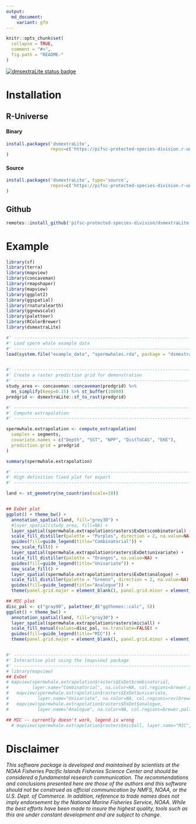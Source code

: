 ```yaml
---
output:
  md_document:
    variant: gfm
---
```


<!-- README.md is generated from README.Rmd. Please edit that file -->

```r
knitr::opts_chunk$set(
  collapse = TRUE,
  comment = "#>",
  fig.path = "README-"
)
```

[![dmsextraLite status badge](https://pifsc-protected-species-division.r-universe.dev/badges/dsmextraLite)](https://pifsc-protected-species-division.r-universe.dev/dsmextraLite)

# Installation

## R-Universe

#### Binary

```r
install.packages('dsmextraLite', 
                 repos=c('https://pifsc-protected-species-division.r-universe.dev','https://cloud.r-project.org')
)
```

#### Source

```r
install.packages('dsmextraLite', type='source', 
                 repos=c('https://pifsc-protected-species-division.r-universe.dev','https://cloud.r-project.org')
)
```

## Github

```r
remotes::install_github('pifsc-protected-species-division/dsmextraLite')
```

# Example

```r

library(sf)
library(terra)
library(mapview)
library(concaveman)
library(rmapshaper)
library(mapview)
library(ggplot2)
library(ggspatial)
library(rnaturalearth)
library(ggnewscale)
library(paletteer)
library(RColorBrewer)
library(dsmextraLite)

#' -----------------------------------------------------------------------------
#' Load sperm whale example data
#' -----------------------------------------------------------------------------
load(system.file("example_data", "spermwhales.rda", package = "dsmextraLite"))


#' -----------------------------------------------------------------------------
#' Create a raster prediction grid for demonstration
#' -----------------------------------------------------------------------------
study_area <- concaveman::concaveman(predgrid) %>%
  ms_simplify(keep=0.15) %>% st_buffer(10000)
predgrid <- dsmextraLite::sf_to_rast(predgrid)

#' -----------------------------------------------------------------------------
#' Compute extrapolation
#' -----------------------------------------------------------------------------

spermwhale.extrapolation <- compute_extrapolation(
  samples = segments,
  covariate.names = c("Depth", "SST", "NPP", "DistToCAS", "EKE"),
  prediction.grid = predgrid
)

summary(spermwhale.extrapolation)

#' -----------------------------------------------------------------------------
#' High definition fixed plot for export
#' -----------------------------------------------------------------------------

land <- st_geometry(ne_countries(scale=10))


## ExDet plot
ggplot() + theme_bw() +
  annotation_spatial(land, fill="grey30") +
  #layer_spatial(study_area, fill=NA) +
  layer_spatial(spermwhale.extrapolation$rasters$ExDet$combinatorial) +
  scale_fill_distiller(palette = "Purples", direction = 2, na.value=NA) +
  guides(fill=guide_legend(title="Combinatorial")) +
  new_scale_fill() +
  layer_spatial(spermwhale.extrapolation$rasters$ExDet$univariate) +
  scale_fill_distiller(palette = "Oranges", na.value=NA) +
  guides(fill=guide_legend(title="Univariate")) +
  new_scale_fill() +
  layer_spatial(spermwhale.extrapolation$rasters$ExDet$analogue) +
  scale_fill_distiller(palette = "Greens", direction = 2, na.value=NA) +
  guides(fill=guide_legend(title="Analogue")) +
  theme(panel.grid.major = element_blank(), panel.grid.minor = element_blank())

## MIC plot
disc_pal <- c("gray90", paletteer_d("ggthemes::calc", 5))
ggplot() + theme_bw() +
  annotation_spatial(land, fill="gray30") +
  layer_spatial(spermwhale.extrapolation$rasters$mic$all) +
  scale_fill_manual(values=disc_pal, na.translate=FALSE) +
  guides(fill=guide_legend(title="MIC")) +
  theme(panel.grid.major = element_blank(), panel.grid.minor = element_blank())


#' -----------------------------------------------------------------------------
#' Interactive plot using the {mapview} package
#' -----------------------------------------------------------------------------
# library(mapview)
## ExDet
# mapview(spermwhale.extrapolation$rasters$ExDet$combinatorial,
#         layer.name="Combinatorial", na.color=NA, col.regions=brewer.pal(9, "Purples")) +
#   mapview(spermwhale.extrapolation$rasters$ExDet$univariate,
#           layer.name="Univariate", na.color=NA, col.regions=rev(brewer.pal(9, "Oranges"))) +
#   mapview(spermwhale.extrapolation$rasters$ExDet$analogue,
#           layer.name="Analogue", na.color=NA, col.regions=brewer.pal(9, "Greens"))

## MIC -- currently doesn't work, legend is wrong
  # mapview(spermwhale.extrapolation$rasters$mic$all, layer.name="MIC", na.color=NA)
```

# Disclaimer

*This software package is developed and maintained by scientists at the NOAA Fisheries Pacific Islands Fisheries Science Center and should be considered a fundamental research communication. The recommendations and conclusions presented here are those of the authors and this software should not be construed as official communication by NMFS, NOAA, or the U.S. Dept. of Commerce. In addition, reference to trade names does not imply endorsement by the National Marine Fisheries Service, NOAA. While the best efforts have been made to insure the highest quality, tools such as this are under constant development and are subject to change.*
